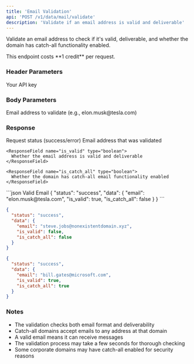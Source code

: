 ```yaml
---
title: 'Email Validation'
api: 'POST /v1/data/mail/validate'
description: 'Validate if an email address is valid and deliverable'
---
```


Validate an email address to check if it's valid, deliverable, and whether the domain has catch-all functionality enabled.

<Note>
  This endpoint costs **1 credit** per request.
</Note>

### Header Parameters

<ParamField header="x-api-key" type="string" required>
  Your API key
</ParamField>

### Body Parameters

<ParamField body="email" type="string" required>
  Email address to validate (e.g., elon.musk@tesla.com)
</ParamField>

### Response

<ResponseField name="status" type="string">
  Request status (success/error)
</ResponseField>

<ResponseField name="data" type="object">
  <Expandable title="Properties">
    <ResponseField name="email" type="string">
      Email address that was validated
    </ResponseField>
    
    <ResponseField name="is_valid" type="boolean">
      Whether the email address is valid and deliverable
    </ResponseField>
    
    <ResponseField name="is_catch_all" type="boolean">
      Whether the domain has catch-all email functionality enabled
    </ResponseField>
  </Expandable>
</ResponseField>

<ResponseExample>
```json Valid Email
{
  "status": "success",
  "data": {
    "email": "elon.musk@tesla.com",
    "is_valid": true,
    "is_catch_all": false
  }
}
```

```json Invalid Email
{
  "status": "success",
  "data": {
    "email": "steve.jobs@nonexistentdomain.xyz",
    "is_valid": false,
    "is_catch_all": false
  }
}
```

```json Catch-All Domain
{
  "status": "success",
  "data": {
    "email": "bill.gates@microsoft.com",
    "is_valid": true,
    "is_catch_all": true
  }
}
```
</ResponseExample>

### Notes
- The validation checks both email format and deliverability
- Catch-all domains accept emails to any address at that domain
- A valid email means it can receive messages
- The validation process may take a few seconds for thorough checking
- Some corporate domains may have catch-all enabled for security reasons
